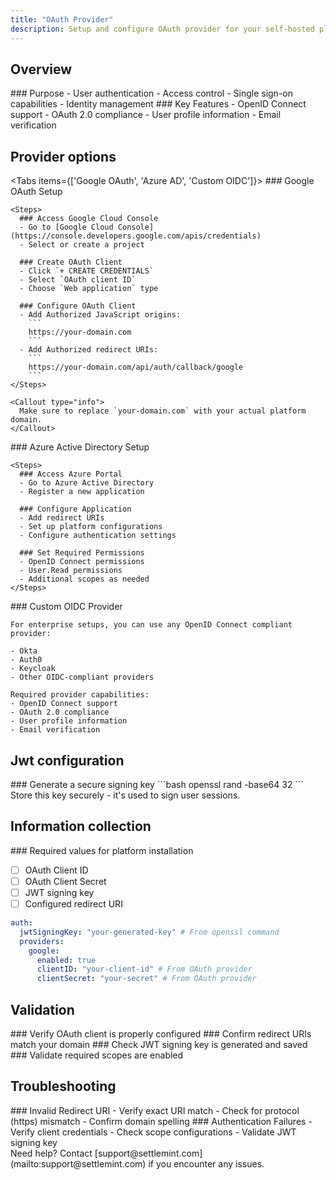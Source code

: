 ```yaml
---
title: "OAuth Provider"
description: Setup and configure OAuth provider for your self-hosted platform
---
```



## Overview

<div className="grid grid-cols-1 md:grid-cols-2 gap-6 mb-8">
  <Card>
    ### Purpose
    - User authentication
    - Access control
    - Single sign-on capabilities
    - Identity management
  </Card>

  <Card>
    ### Key Features
    - OpenID Connect support
    - OAuth 2.0 compliance
    - User profile information
    - Email verification
  </Card>
</div>

## Provider options

<Tabs items={['Google OAuth', 'Azure AD', 'Custom OIDC']}>
  <Tab value="Google OAuth">
    ### Google OAuth Setup

    <Steps>
      ### Access Google Cloud Console
      - Go to [Google Cloud Console](https://console.developers.google.com/apis/credentials)
      - Select or create a project

      ### Create OAuth Client
      - Click `+ CREATE CREDENTIALS`
      - Select `OAuth client ID`
      - Choose `Web application` type

      ### Configure OAuth Client
      - Add Authorized JavaScript origins:
        ```
        https://your-domain.com
        ```
      - Add Authorized redirect URIs:
        ```
        https://your-domain.com/api/auth/callback/google
        ```
    </Steps>

    <Callout type="info">
      Make sure to replace `your-domain.com` with your actual platform domain.
    </Callout>

  </Tab>

  <Tab value="Azure AD">
    ### Azure Active Directory Setup

    <Steps>
      ### Access Azure Portal
      - Go to Azure Active Directory
      - Register a new application

      ### Configure Application
      - Add redirect URIs
      - Set up platform configurations
      - Configure authentication settings

      ### Set Required Permissions
      - OpenID Connect permissions
      - User.Read permissions
      - Additional scopes as needed
    </Steps>

  </Tab>

  <Tab value="Custom OIDC">
    ### Custom OIDC Provider

    For enterprise setups, you can use any OpenID Connect compliant provider:

    - Okta
    - Auth0
    - Keycloak
    - Other OIDC-compliant providers

    Required provider capabilities:
    - OpenID Connect support
    - OAuth 2.0 compliance
    - User profile information
    - Email verification

  </Tab>
</Tabs>

## Jwt configuration

<Steps>
  ### Generate a secure signing key ```bash openssl rand -base64 32 ```
</Steps>

<Callout type="warning">
  Store this key securely - it's used to sign user sessions.
</Callout>

## Information collection

<Callout type="success">
### Required values for platform installation

- [ ] OAuth Client ID
- [ ] OAuth Client Secret
- [ ] JWT signing key
- [ ] Configured redirect URI

```yaml
auth:
  jwtSigningKey: "your-generated-key" # From openssl command
  providers:
    google:
      enabled: true
      clientID: "your-client-id" # From OAuth provider
      clientSecret: "your-secret" # From OAuth provider
```

</Callout>

## Validation

<Steps>
  ### Verify OAuth client is properly configured ### Confirm redirect URIs match
  your domain ### Check JWT signing key is generated and saved ### Validate
  required scopes are enabled
</Steps>

## Troubleshooting

<div className="grid grid-cols-1 md:grid-cols-2 gap-6 mb-8">
  <Card>
    ### Invalid Redirect URI
    - Verify exact URI match
    - Check for protocol (https) mismatch
    - Confirm domain spelling
  </Card>

  <Card>
    ### Authentication Failures
    - Verify client credentials
    - Check scope configurations
    - Validate JWT signing key
  </Card>
</div>

<Callout type="info">
  Need help? Contact [support@settlemint.com](mailto:support@settlemint.com) if
  you encounter any issues.
</Callout>
